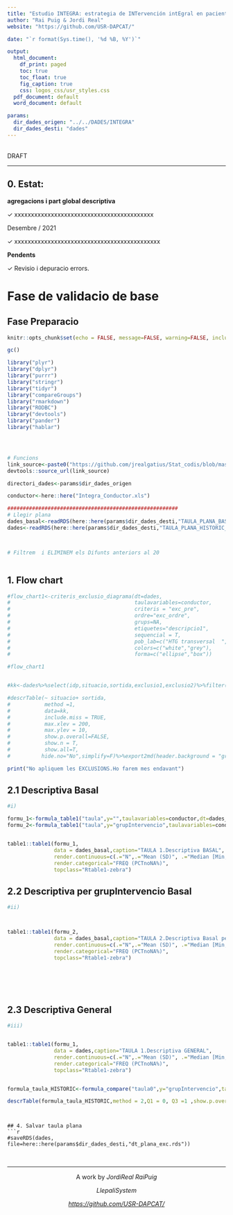 ```yaml
---
title: "Estudio INTEGRA: estrategia de INTervención intEgral en pacientes con mal control Glucémico de la diabetes mellitus tipo 2 en el Ámbito de Atención PRimariA"
author: "Rai Puig & Jordi Real"
website: "https://github.com/USR-DAPCAT/"

date: "`r format(Sys.time(), '%d %B, %Y')`"

output:
  html_document:
    df_print: paged
    toc: true
    toc_float: true
    fig_caption: true
    css: logos_css/usr_styles.css
  pdf_document: default
  word_document: default

params:
  dir_dades_origen: "../../DADES/INTEGRA" 
  dir_dades_desti: "dades"
---
```

&nbsp;
<script>
   $(document).ready(function() {
     $head = $('#header');
     $head.prepend('<img src=\"https://www.idiapjgol.org/images/logo.png\" style=\"float: right ;width: 130px;\"/>')
     $head.prepend('<img src=\"https://avatars2.githubusercontent.com/u/57066591?s=200&v=4\" style=\"margin-left:25% ;width: 80px;\"/>')
     $head.prepend('<img src=\"logos_css/logoDAP_Cat.png\" style=\"float: left:1;width: 185px;\"/>')
   });
</script>


<div class="watermark">DRAFT</div>

****

## 0. Estat:

**agregacions i part global descriptiva**


&check; xxxxxxxxxxxxxxxxxxxxxxxxxxxxxxxxxxxxxxxxxx <br/>


Desembre / 2021

&check; xxxxxxxxxxxxxxxxxxxxxxxxxxxxxxxxxxxxxxxxxxxx <br/>



 
**Pendents**

&check; Revisio i depuracio errors.   <br/>

# Fase de validacio de base

## Fase Preparacio


```r
knitr::opts_chunk$set(echo = FALSE, message=FALSE, warning=FALSE, include=F,size="huge")

gc()

library("plyr")
library("dplyr")
library("purrr")
library("stringr")
library("tidyr")
library("compareGroups")
library("rmarkdown")
library("RODBC")
library("devtools")
library("pander")
library("hablar")




# Funcions 
link_source<-paste0("https://github.com/jrealgatius/Stat_codis/blob/master/funcions_propies.R","?raw=T")
devtools::source_url(link_source)

directori_dades<-params$dir_dades_origen

conductor<-here::here("Integra_Conductor.xls")


```

```r


#######################################################
# Llegir plana
dades_basal<-readRDS(here::here(params$dir_dades_desti,"TAULA_PLANA_BASAL_LAB.rds")) %>% as_tibble()
dades<-readRDS(here::here(params$dir_dades_desti,"TAULA_PLANA_HISTORIC_LAB.rds")) %>% as_tibble()



# Filtrem  i ELIMINEM els Difunts anteriors al 20



```
## 1. Flow chart 
```r

#flow_chart1<-criteris_exclusio_diagrama(dt=dades,
#                                        taulavariables=conductor,
#                                        criteris = "exc_pre",
#                                        ordre="exc_ordre",
#                                        grups=NA,
#                                        etiquetes="descripcio1",
#                                        sequencial = T,
#                                        pob_lab=c("HTG transversal  ","HTG transversal sense exclusions"),
#                                        colors=c("white","grey"),
#                                        forma=c("ellipse","box"))

#flow_chart1


#kk<-dades%>%select(idp,situacio,sortida,exclusio1,exclusio2)%>%filter(situacio!="1.   Actiu")

#descrTable(~ situacio+ sortida,
#           method =1,
#           data=kk,
#           include.miss = TRUE,
#           max.xlev = 200, 
#           max.ylev = 10,
#           show.p.overall=FALSE,
#           show.n = T,
#           show.all=T,
#          hide.no="No",simplify=F)%>%export2md(header.background = "grey", header.color = "white", size=12,caption = "comprovació , les dates de SORTIDA,  han de ser superiors al Dindex, quan tenim Situació= Difunt o trasllat")

print("No apliquem les EXCLUSIONS.Ho farem mes endavant")

```
## 2.1 Descriptiva Basal
```r

#i)

formu_1<-formula_table1("taula",y="",taulavariables=conductor,dt=dades_basal)
formu_2<-formula_table1("taula",y="grupIntervencio",taulavariables=conductor,dt=dades_basal)


table1::table1(formu_1,
               data = dades_basal,caption="TAULA 1.Descriptiva BASAL",
               render.continuous=c(.="N",.="Mean (SD)", .="Median [Min, Max]"),
               render.categorical="FREQ (PCTnoNA%)",
               topclass="Rtable1-zebra")


```


## 2.2 Descriptiva per grupIntervencio Basal
```r

#ii)



table1::table1(formu_2,
               data = dades_basal,caption="TAULA 2.Descriptiva Basal per grupIntervencio",
               render.continuous=c(.="N",.="Mean (SD)", .="Median [Min, Max]"),
               render.categorical="FREQ (PCTnoNA%)",
               topclass="Rtable1-zebra")







```
## 2.3 Descriptiva    General
```r

#iii)


table1::table1(formu_1,
               data = dades,caption="TAULA 1.Descriptiva GENERAL",
               render.continuous=c(.="N",.="Mean (SD)", .="Median [Min,Max]"),
               render.categorical="FREQ (PCTnoNA%)",
               topclass="Rtable1-zebra")


formula_taula_HISTORIC<-formula_compare("taula0",y="grupIntervencio",taulavariables = conductor)

descrTable(formula_taula_HISTORIC,method = 2,Q1 = 0, Q3 =1 ,show.p.overall = F,data=dades,max.xlev = 40)




```



```
## 4. Salvar taula plana
```r
#saveRDS(dades, file=here::here(params$dir_dades_desti,"dt_plana_exc.rds"))

```
&nbsp;
<hr />
<p style="text-align: center;">A work by $Jordi Real$ $Rai Puig$ </a></p>
<p style="text-align: center;">$Llepali System$ </a></p>
<p style="text-align: center;"><span style="color: #808080;"><em><https://github.com/USR-DAPCAT/></em></span></p>



